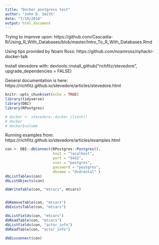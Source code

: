 ```yaml
---
title: "Docker postgress test"
author: "John D. Smith"
date: "7/19/2018"
output: html_document
---
```


Trying to improve upon:
  https://github.com/Cascadia-R/Using_R_With_Databases/blob/master/Intro_To_R_With_Databases.Rmd

Using tips provided by Noam Ross:
  https://github.com/noamross/nyhackr-docker-talk

Install stevedore with:
  devtools::install_github("richfitz/stevedore", upgrade_dependencies = FALSE)
  
General documentation is here:
  https://richfitz.github.io/stevedore/articles/stevedore.html
```r
knitr::opts_chunk$set(echo = TRUE)
library(tidyverse)
library(DBI)
library(RPostgres)

# docker <- stevedore::docker_client()
# docker
# docker$volume
```
Running examples from: https://richfitz.github.io/stevedore/articles/examples.html
```r

con <- DBI::dbConnect(RPostgres::Postgres(),
                      host = "localhost",
                      port = "5432",
                      user = "postgres",
                      password = "postgres",
                      dbname = "dvdrental" )
dbListTables(con)
dbListObjects(con)

dbWriteTable(con, "mtcars", mtcars)


dbRemoveTable(con, "mtcars")
dbExistsTable(con, "mtcars")

dbListFields(con, "mtcars")
dbReadTable(con, "mtcars")
dbListFields(con, "actor_info")
dbReadTable(con, "actor_info")

dbDisconnect(con)
```

